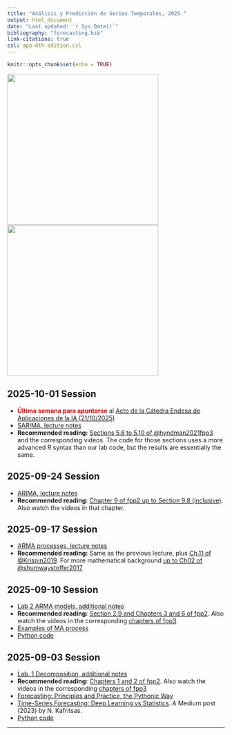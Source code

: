 ```yaml
---
title: "Análisis y Predicción de Series Temporales, 2025."
output: html_document
date: "Last updated: `r Sys.Date()`"
bibliography: "forecasting.bib"
link-citations: true 
csl: apa-6th-edition.csl
---
```


```r
knitr::opts_chunk$set(echo = TRUE)
``` 

<!-- ![](QR.png){height=300px} ![ ](CarracaOkavango-067-DSCN1299.JPG){height=250px} -->
<!-- ![](QR.png){height=350px} ![ ](20170820-0923-DSCN1835-Cuco.JPG){height=350px} -->
<!-- ![](QR.png){height=350px} ![ ](Colibri-Canada.jpg){height=350px}  -->
![](QR.png){height=350px} ![ ](GarcillaCangrejera.jpg){height=350px} 



## 2025-10-01 Session 

+ <span style="color:red;font-weight: bold">Última semana para apuntarse</span> al [Acto de la Cátedra Endesa de Aplicaciones de la IA (21/10/2025)](https://sifo.comillas.edu/mod/url/view.php?id=3744630)
+ [SARIMA, lecture notes](./2025_10_01_SARIMA/2025_10_01_SARIMA.html)
+ **Recommended reading:**  [Sections 5.8 to 5.10 of @hyndman2021fpp3](https://otexts.com/fpp3/accuracy.html#accuracy) and the corresponding videos. The code for those sections uses a more advanced R syntax than our lab code, but the results are essentially the same. 


## 2025-09-24 Session 

+ [ARIMA, lecture notes](./2025_09_24_ARIMA/2025_09_24_ARIMA.html)
+ **Recommended reading:** [Chapter 9 of fpp2 up to Section 9.8 (inclusive)](https://otexts.com/fpp3/arima.html#arima). Also watch the videos in that chapter.



## 2025-09-17 Session 

+ [ARMA processes, lecture notes](./2025_09_17_ARMA/2025_09_17_ARMA.html)
+ **Recommended reading:** Same as the previous lecture, plus [Ch.11 of @Krispin2019](https://github.com/PacktPublishing/Hands-On-Time-Series-Analysis-with-R). For more mathematical background [up to Ch02 of @shumwaystoffer2017](https://link.springer.com/book/10.1007/978-3-319-52452-8) 



## 2025-09-10 Session 

+ [Lab 2 ARMA models, additional notes](./2025_09_10_StochasticProcess_ARMA/2025_09_10_StochasticProcess_ARMA.html)
+ **Recommended reading:** [Section 2.9 and Chapters 3 and 6 of fpp2](https://otexts.com/fpp2/). Also watch the videos in the corresponding [chapters of fpp3](https://otexts.com/fpp3/)
+ [Examples of MA process](./2025_09_10_StochasticProcess_ARMA/2025_09_10_StochasticProcess_ARMA_files/MA_examples.html)
+ [Python code](./2025_09_10_StochasticProcess_ARMA/2025_09_10_ARMA_Lecture_Python.html)


## 2025-09-03 Session 

+ [Lab. 1 Decomposition, additional notes](./2025_09_03_Decomposition/2025_09_03_Decomposition.html)
+ **Recommended reading:** [Chapters 1 and 2 of fpp2](https://otexts.com/fpp2/). Also watch the videos in the corresponding [chapters of fpp3](https://otexts.com/fpp3/)
+ [Forecasting: Principles and Practice, the Pythonic Way](https://otexts.com/fpppy/)
+ [Time-Series Forecasting: Deep Learning vs Statistics](https://medium.com/data-science/time-series-forecasting-deep-learning-vs-statistics-who-wins-c568389d02df). A Medium post (2023) by N. Kafritsas.
+ [Python code](./2025_09_03_Decomposition/Lab_1_Decomposition.html)



<!-- + [Lab. 1 Decomposition](Lab_1_Decomposition_grupoB_2.html)   -->
<!-- [R Source Code](Lab_1_Decomposition_grupoB_2.R)   -->
<!-- + [Lab. 1. Additional code, Stochastic Processes](Lab_1a_StochasticProcesses_grupoB.html)   -->
<!--   [R Source Code](Lab_1a_StochasticProcesses_grupoB .R) -->

<hr>

<!-- ## Lab 10 -->

<!-- + [RNN_extra_slides.pdf](RNN_extra_slides.pdf) -->


<!-- Recomendamos ver el siguiente vídeo para la próxima sesión:   -->
<!-- [Recurrent Neural Networks (RNN) and Long Short-Term Memory (LSTM) by Brandon Rohrer](https://www.youtube.com/watch?v=WCUNPb-5EYI) -->



<!-- + [Lab10_XGBoostForecasting.html](Lab10_XGBoostForecasting.html)   -->

<!-- + [Lab10_MLPforecasting_grupoB.html](Lab10_MLPforecasting_grupoB.html)   -->
<!--   [R Source Code](Lab10_MLPforecasting_grupoB.r)   -->

<!-- + [Lab10_FT_DemandTemperature_solution_grupoB.html](Lab10_FT_DemandTemperature_solution_grupoB.html)   -->
<!--   [R Source Code](Lab10_FT_DemandTemperature_solution_grupoB.r)   -->

<!-- ## Lab 8 -->

<!-- + [Lab8_DynamicRegressionModelsForecastingExample.html](Lab8_DynamicRegressionModelsForecastingExample.html) -->
<!-- + [Lab8_DynamicRegressionModelsForecastingExample.R](Lab8_DynamicRegressionModelsForecastingExample.R) -->
<!-- + [macro_econ_TR.csv](https://gist.githubusercontent.com/fsansegundo/4bdccfde57696118164f88a55c7d85ef/raw/4a9cf86f907a61fa47631094a7e84c7ca322d098/macro_econ_TR.csv).  -->
<!-- + [macro_econ_TS.csv](https://gist.githubusercontent.com/fsansegundo/4bdccfde57696118164f88a55c7d85ef/raw/4a9cf86f907a61fa47631094a7e84c7ca322d098/macro_econ_TS.csv) -->

<!-- ## Lab 7 -->

<!-- + [Lab7_DynamicRegressionModels_GrupoB.html](Lab7_DynamicRegressionModels_GrupoB.html)   -->
<!--   [R Source Code](Lab7_DynamicRegressionModels_GrupoB.r)   -->
<!-- + [Lab7_TF_Seasonal_GrupoB.R](Lab7_TF_Seasonal_GrupoB.R)   -->

<!-- ## Lab 6 -->

<!-- + [Lab6_Prophet_v7.html](Lab6_Prophet_v7.html)  -->

<!-- ## Lab 4 -->

<!-- + [Lab. 4 SARIMA models](Lab4_SARIMA__CarRegistrationsWithTV_GrupoB.html)  -->
<!--   [R Source Code](Lab4_SARIMA__CarRegistrationsWithTV_GrupoB.r) -->


<!-- + [Lab. 4 ARIMA models](Lab4_ARIMA_grupoB.html)   -->
<!--   [R Source Code](Lab4_ARIMA_grupoB.R) -->

<!-- + Suggested Reading: -->

<!--   - [Ch.09 of @hyndman2021fpp3, Sections 9.1 to 9.5](https://otexts.com/fpp3/arima.html#arima). For the second edition see -->
<!--   [Chapter 8 of FPP2, Sections 8.1 to 8.8](https://otexts.com/fpp2/arima.html#arima) -->
<!--   - [Ch.11 of @Krispin2019](https://github.com/PacktPublishing/Hands-On-Time-Series-Analysis-with-R) -->
<!--   - [Ch02 of @shumwaystoffer2017](https://link.springer.com/book/10.1007/978-3-319-52452-8)  -->


<!-- <hr> -->

<!-- ## Lab 2 -->

<!-- <div style="color:red">UPDATED (unified in a single document):</div> -->

<!-- + [Lab. 2 ARMA models](Lab_2_ARMA_grupoB.html)   -->
<!--   [R Source Code](Lab_2_ARMA_grupoB.R) -->


<!-- + Suggested Reading: -->

<!--   - [Ch.09 of FPP3, Sections 9.1 to 9.5](https://otexts.com/fpp3/arima.html#arima) -->
<!--   - [Ch.11 of @Krispin2019](https://github.com/PacktPublishing/Hands-On-Time-Series-Analysis-with-R) -->
<!--   - For more mathematical background [up to Ch02 of @shumwaystoffer2017](https://link.springer.com/book/10.1007/978-3-319-52452-8)  -->

<!-- <hr> -->





